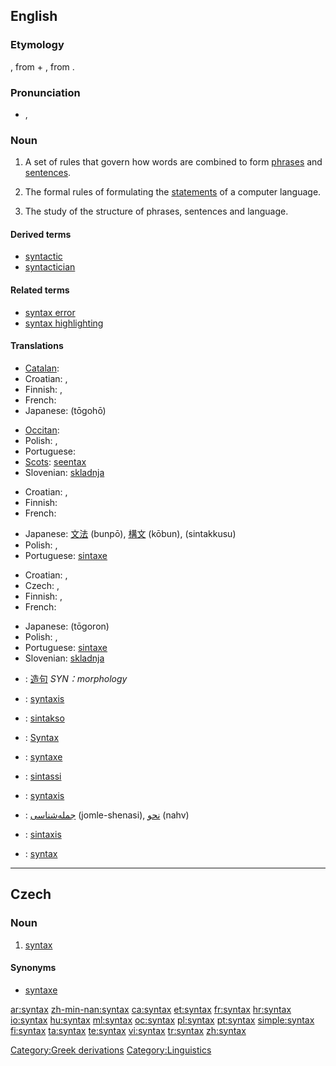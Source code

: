 ==English==

{{wikipedia}}

===Etymology===
{{etyl|el}} {{term|σύνταξις|sc=Grek|tr=syntaxis}}, from {{term|σύν|sc=Grek|tr=syn||together}} + {{term|τάξις|sc=Grek|tr=táxis||arrangement}}, from {{term|τάσσω|sc=Grek|tr=tássō||arrange}}.

===Pronunciation===
* {{a|UK}} {{IPA|/ˈsɪn.tæks/}}, {{SAMPA|/"sIn.t{ks/}}

===Noun===
{{en-noun|syntaxes|-|pl2=syntices}}

# A set of rules that govern how words are combined to form [[phrase]]s and [[sentence]]s.
# {{context|computing|countable}} The formal rules of formulating the [[statements]] of a computer language.
# {{linguistics}} The study of the structure of phrases, sentences and language.

====Derived terms====
* [[syntactic]]
* [[syntactician]]

====Related terms====
* [[syntax error]]
* [[syntax highlighting]]

====Translations====
{{trans-top|set of rules that govern how words are combined}}
* [[Catalan]]: {{t-|ca|sintaxi|f}}
* Croatian: {{t|hr|skladnja|alt=sklàdnja|f}}, {{t|hr|sintaksa|alt=sìntaksa|f}}
* Finnish: {{t+|fi|lauseoppi}}, {{t-|fi|syntaksi}}
* French: {{t+|fr|syntaxe|f}}
* Japanese: {{Jpan|[[統語法]]}} (tōgohō)
{{trans-mid}}
* [[Occitan]]: {{t-|oc|sintaxi|f|xs=Occitan}}
* Polish: {{t|pl|składnia|f}}, {{t|pl|syntaksa|f}}
* Portuguese: {{t+|pt|sintaxe|f}}
* [[Scots]]: [[seentax]]
* Slovenian: [[skladnja]]
{{trans-bottom}}

{{trans-top|formal rules of a computer language}}
* Croatian: {{t|hr|skladnja|alt=sklàdnja|f}}, {{t|hr|sintaksa|alt=sìntaksa|f}}
* Finnish: {{t-|fi|syntaksi}}
* French: {{t+|fr|syntaxe|f}}
{{trans-mid}}
* Japanese: [[文法]] (bunpō), [[構文]] (kōbun), {{Jpan|[[シンタックス]]}} (sintakkusu)
* Polish: {{t|pl|składnia|f}}, {{t|pl|syntaksa|f}}
* Portuguese: [[sintaxe]] {{f}}
{{trans-bottom}}

{{trans-top|study of the structure of phrases and sentences}}
* Croatian: {{t|hr|skladnja|alt=sklàdnja|f}}, {{t|hr|sintaksa|alt=sìntaksa|f}}
* Czech: {{t-|cs|syntax|f}}, {{t-|cs|syntaxe|f}}
* Finnish: {{t+|fi|lauseoppi}}, {{t-|fi|syntaksi}}
* French: {{t+|fr|syntaxe|f}}
{{trans-mid}}
* Japanese: {{Jpan|[[統語論]]}} (tōgoron)
* Polish: {{t|pl|składnia|f}}, {{t|pl|syntaksa|f}}
* Portuguese: [[sintaxe]] {{f}}
* Slovenian: [[skladnja]]
{{trans-bottom}}

{{checktrans-top}}
* {{ttbc|Chinese}}: [[造句]] ''SYN：morphology''
* {{ttbc|Dutch}}: [[syntaxis]] {{f}}
* {{ttbc|Esperanto}}: [[sintakso]]
* {{ttbc|German}}: [[Syntax]] {{f}}
* {{ttbc|Interlingua}}: [[syntaxe]]
* {{ttbc|Italian}}: [[sintassi]] {{f}}
* {{ttbc|Latin}}: [[syntaxis]] {{f}}
* {{ttbc|Persian}}: [[جمله‌شناسی]] (jomle-shenasi), [[نحو]] (nahv)
* {{ttbc|Spanish}}: [[sintaxis]] {{f}}
* {{ttbc|Swedish}}: [[syntax]]
{{trans-bottom}}

[[Category:Greek derivations]]
[[Category:Linguistics]]

----

==Czech==

===Noun===
{{cs-noun|g=f}}

# [[#English|syntax]] {{linguistics|lang=cs}}

====Synonyms====
* [[syntaxe]] {{f}}

[[ar:syntax]]
[[zh-min-nan:syntax]]
[[ca:syntax]]
[[et:syntax]]
[[fr:syntax]]
[[hr:syntax]]
[[io:syntax]]
[[hu:syntax]]
[[ml:syntax]]
[[oc:syntax]]
[[pl:syntax]]
[[pt:syntax]]
[[simple:syntax]]
[[fi:syntax]]
[[ta:syntax]]
[[te:syntax]]
[[vi:syntax]]
[[tr:syntax]]
[[zh:syntax]]
